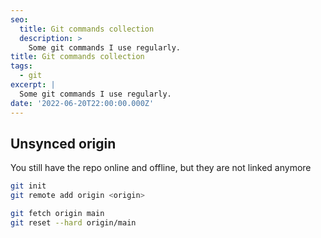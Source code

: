 ```yaml
---
seo:
  title: Git commands collection
  description: >
    Some git commands I use regularly.
title: Git commands collection
tags:
  - git
excerpt: |
  Some git commands I use regularly.
date: '2022-06-20T22:00:00.000Z'
---
```


## Unsynced origin

You still have the repo online and offline, but they are not linked anymore

```bash
git init
git remote add origin <origin>
```

```bash
git fetch origin main
git reset --hard origin/main
```
